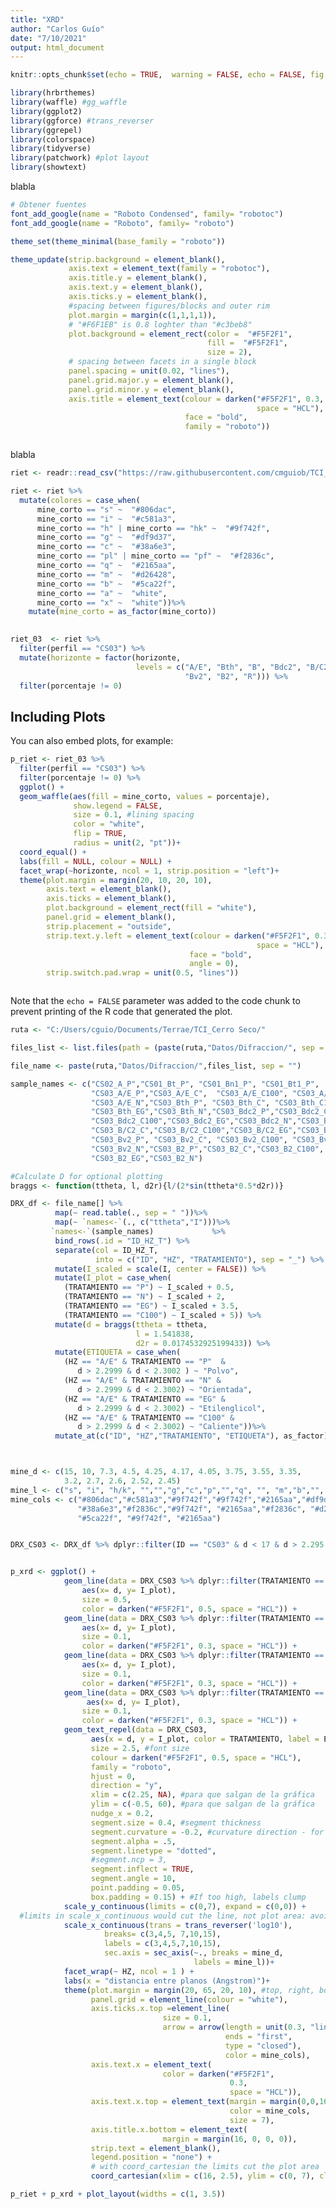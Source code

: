 ```yaml
---
title: "XRD"
author: "Carlos Guío"
date: "7/10/2021"
output: html_document
---
```


```r
knitr::opts_chunk$set(echo = TRUE,  warning = FALSE, echo = FALSE, fig.width = 5.8, fig.align="center",fig.showtext = TRUE, fig.retina = 1, dpi = 300, out.width = "70%")

library(hrbrthemes)
library(waffle) #gg_waffle
library(ggplot2)
library(ggforce) #trans_reverser
library(ggrepel)
library(colorspace)
library(tidyverse)
library(patchwork) #plot layout
library(showtext)

```

blabla

```r

# Obtener fuentes
font_add_google(name = "Roboto Condensed", family= "robotoc")
font_add_google(name = "Roboto", family= "roboto")

theme_set(theme_minimal(base_family = "roboto"))

theme_update(strip.background = element_blank(),
             axis.text = element_text(family = "robotoc"),
             axis.title.y = element_blank(),
             axis.text.y = element_blank(),
             axis.ticks.y = element_blank(),
             #spacing between figures/blocks and outer rim
             plot.margin = margin(c(1,1,1,1)),
             # "#F6F1EB" is 0.8 loghter than "#c3beb8"
             plot.background = element_rect(color =  "#F5F2F1",
                                            fill =  "#F5F2F1", 
                                            size = 2),
             # spacing between facets in a single block
             panel.spacing = unit(0.02, "lines"),
             panel.grid.major.y = element_blank(),
             panel.grid.minor.y = element_blank(),
             axis.title = element_text(colour = darken("#F5F2F1", 0.3, 
                                                       space = "HCL"), 
                                       face = "bold",
                                       family = "roboto")) 



```


blabla

```r

riet <- readr::read_csv("https://raw.githubusercontent.com/cmguiob/TCI_CerroSeco_git/main/Datos/Difraccion/CS_Rietvelt.csv")

riet <- riet %>%
  mutate(colores = case_when(
      mine_corto == "s" ~  "#806dac",
      mine_corto == "i" ~  "#c581a3",
      mine_corto == "h" | mine_corto == "hk" ~  "#9f742f",
      mine_corto == "g" ~  "#df9d37",
      mine_corto == "c" ~  "#38a6e3",
      mine_corto == "pl" | mine_corto == "pf" ~  "#f2836c",
      mine_corto == "q" ~  "#2165aa",
      mine_corto == "m" ~  "#d26428",
      mine_corto == "b" ~  "#5ca22f",
      mine_corto == "a" ~  "white",
      mine_corto == "x" ~  "white"))%>%
    mutate(mine_corto = as_factor(mine_corto))
      

riet_03  <- riet %>%
  filter(perfil == "CS03") %>%
  mutate(horizonte = factor(horizonte, 
                            levels = c("A/E", "Bth", "B", "Bdc2", "B/C2", 
                                       "Bv2", "B2", "R"))) %>%
  filter(porcentaje != 0)


```

## Including Plots

You can also embed plots, for example:

```r

p_riet <- riet_03 %>%
  filter(perfil == "CS03") %>%
  filter(porcentaje != 0) %>%
  ggplot() +
  geom_waffle(aes(fill = mine_corto, values = porcentaje),
              show.legend = FALSE,
              size = 0.1, #lining spacing
              color = "white",
              flip = TRUE,
              radius = unit(2, "pt"))+
  coord_equal() +
  labs(fill = NULL, colour = NULL) +
  facet_wrap(~horizonte, ncol = 1, strip.position = "left")+
  theme(plot.margin = margin(20, 10, 20, 10),
        axis.text = element_blank(),
        axis.ticks = element_blank(),
        plot.background = element_rect(fill = "white"),
        panel.grid = element_blank(),
        strip.placement = "outside",
        strip.text.y.left = element_text(colour = darken("#F5F2F1", 0.3, 
                                                       space = "HCL"), 
                                        face = "bold",
                                        angle = 0),
        strip.switch.pad.wrap = unit(0.5, "lines"))



```

Note that the `echo = FALSE` parameter was added to the code chunk to prevent printing of the R code that generated the plot.

```r

ruta <- "C:/Users/cguio/Documents/Terrae/TCI_Cerro Seco/"

files_list <- list.files(path = (paste(ruta,"Datos/Difraccion/", sep = "")), pattern = ".*xy$")

file_name <- paste(ruta,"Datos/Difraccion/",files_list, sep = "")

sample_names <- c("CS02_A_P","CS01_Bt_P", "CS01_Bn1_P", "CS01_Bt1_P",   
                  "CS03_A/E_P","CS03_A/E_C",  "CS03_A/E_C100", "CS03_A/E_EG", 
                  "CS03_A/E_N","CS03_Bth_P", "CS03_Bth_C", "CS03_Bth_C100",
                  "CS03_Bth_EG","CS03_Bth_N","CS03_Bdc2_P","CS03_Bdc2_C",
                  "CS03_Bdc2_C100","CS03_Bdc2_EG","CS03_Bdc2_N","CS03_B/C2_P",
                  "CS03_B/C2_C","CS03_B/C2_C100","CS03_B/C2_EG","CS03_B/C2_N",
                  "CS03_Bv2_P", "CS03_Bv2_C", "CS03_Bv2_C100", "CS03_Bv2_EG",
                  "CS03_Bv2_N","CS03_B2_P","CS03_B2_C","CS03_B2_C100",
                  "CS03_B2_EG","CS03_B2_N")

#Calculate D for optional plotting
braggs <- function(ttheta, l, d2r){l/(2*sin(ttheta*0.5*d2r))}

DRX_df <- file_name[] %>%
          map(~ read.table(., sep = " "))%>%
          map(~ `names<-`(., c("ttheta","I")))%>%
         `names<-`(sample_names)             %>%
          bind_rows(.id = "ID_HZ_T") %>%
          separate(col = ID_HZ_T, 
                   into = c("ID", "HZ", "TRATAMIENTO"), sep = "_") %>%
          mutate(I_scaled = scale(I, center = FALSE)) %>% 
          mutate(I_plot = case_when(
            (TRATAMIENTO == "P") ~ I_scaled + 0.5,
            (TRATAMIENTO == "N") ~ I_scaled + 2,
            (TRATAMIENTO == "EG") ~ I_scaled + 3.5,
            (TRATAMIENTO == "C100") ~ I_scaled + 5)) %>% 
          mutate(d = braggs(ttheta = ttheta, 
                            l = 1.541838, 
                            d2r = 0.0174532925199433)) %>%
          mutate(ETIQUETA = case_when(
            (HZ == "A/E" & TRATAMIENTO == "P"  & 
               d > 2.2999 & d < 2.3002 ) ~ "Polvo",
            (HZ == "A/E" & TRATAMIENTO == "N" &
               d > 2.2999 & d < 2.3002) ~ "Orientada",
            (HZ == "A/E" & TRATAMIENTO == "EG" &
               d > 2.2999 & d < 2.3002) ~ "Etilenglicol",
            (HZ == "A/E" & TRATAMIENTO == "C100" &
               d > 2.2999 & d < 2.3002) ~ "Caliente"))%>%
          mutate_at(c("ID", "HZ","TRATAMIENTO", "ETIQUETA"), as_factor)




```


```r

mine_d <- c(15, 10, 7.3, 4.5, 4.25, 4.17, 4.05, 3.75, 3.55, 3.35, 
            3.2, 2.7, 2.6, 2.52, 2.45)
mine_l <- c("s", "i", "h/k", "","","g","c","p","","q", "", "m","b","", "")
mine_cols <- c("#806dac","#c581a3","#9f742f","#9f742f","#2165aa","#df9d37",
               "#38a6e3","#f2836c","#9f742f", "#2165aa","#f2836c", "#d26428",
               "#5ca22f", "#9f742f", "#2165aa")


DRX_CS03 <- DRX_df %>% dplyr::filter(ID == "CS03" & d < 17 & d > 2.295 )


p_xrd <- ggplot() +
            geom_line(data = DRX_CS03 %>% dplyr::filter(TRATAMIENTO == "P"), 
                aes(x= d, y= I_plot), 
                size = 0.5,
                color = darken("#F5F2F1", 0.5, space = "HCL")) +
            geom_line(data = DRX_CS03 %>% dplyr::filter(TRATAMIENTO == "N"), 
                aes(x= d, y= I_plot), 
                size = 0.1,
                color = darken("#F5F2F1", 0.3, space = "HCL")) +
            geom_line(data = DRX_CS03 %>% dplyr::filter(TRATAMIENTO == "EG"), 
                aes(x= d, y= I_plot), 
                size = 0.1,
                color = darken("#F5F2F1", 0.3, space = "HCL")) +
            geom_line(data = DRX_CS03 %>% dplyr::filter(TRATAMIENTO == "C100"), 
                 aes(x= d, y= I_plot), 
                size = 0.1,
                color = darken("#F5F2F1", 0.3, space = "HCL")) +
            geom_text_repel(data = DRX_CS03,
                  aes(x = d, y = I_plot, color = TRATAMIENTO, label = ETIQUETA),
                  size = 2.5, #font size
                  colour = darken("#F5F2F1", 0.5, space = "HCL"),
                  family = "roboto",
                  hjust = 0,
                  direction = "y",
                  xlim = c(2.25, NA), #para que salgan de la gráfica
                  ylim = c(-0.5, 60), #para que salgan de la gráfica
                  nudge_x = 0.2,
                  segment.size = 0.4, #segment thickness
                  segment.curvature = -0.2, #curvature direction - for left
                  segment.alpha = .5,
                  segment.linetype = "dotted",
                  #segment.ncp = 3,
                  segment.inflect = TRUE,
                  segment.angle = 10,
                  point.padding = 0.05,
                  box.padding = 0.15) + #If too high, labels clump
            scale_y_continuous(limits = c(0,7), expand = c(0,0)) +
  #limits in scale_x_continuous would cut the line, not plot area: avoided
            scale_x_continuous(trans = trans_reverser('log10'), 
                     breaks= c(3,4,5, 7,10,15), 
                     labels = c(3,4,5,7,10,15),
                     sec.axis = sec_axis(~., breaks = mine_d,
                                         labels = mine_l))+
            facet_wrap(~ HZ, ncol = 1 ) + 
            labs(x = "distancia entre planos (Angstrom)")+
            theme(plot.margin = margin(20, 65, 20, 10), #top, right, bottom, left
                  panel.grid = element_line(colour = "white"),
                  axis.ticks.x.top =element_line(
                                  size = 0.1,
                                  arrow = arrow(length = unit(0.3, "lines"), 
                                                ends = "first", 
                                                type = "closed"),
                                                color = mine_cols),
                  axis.text.x = element_text(
                                  color = darken("#F5F2F1", 
                                                 0.3, 
                                                 space = "HCL")),
                  axis.text.x.top = element_text(margin = margin(0,0,16,0),
                                                 color = mine_cols,
                                                 size = 7),
                  axis.title.x.bottom = element_text(
                                  margin = margin(16, 0, 0, 0)),
                  strip.text = element_blank(),
                  legend.position = "none") +
                  # with coord_cartesian the limits cut the plot area
                  coord_cartesian(xlim = c(16, 2.5), ylim = c(0, 7), clip = "off") 

```

```r

p_riet + p_xrd + plot_layout(widths = c(1, 3.5))

```


